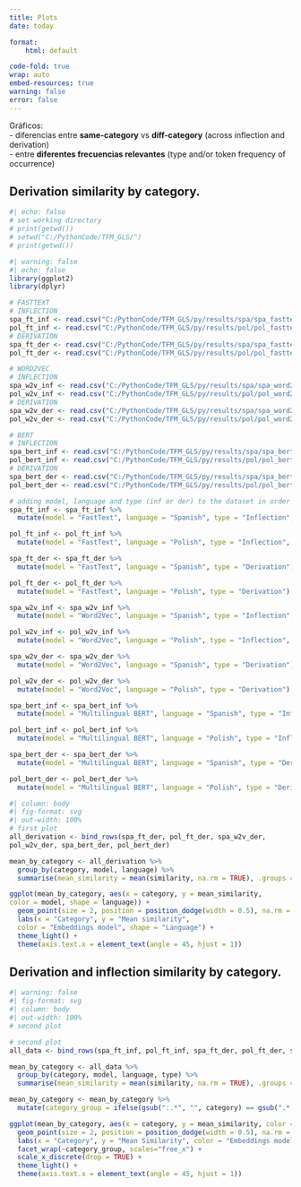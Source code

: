 ```yaml
---
title: Plots
date: today

format:
    html: default

code-fold: true
wrap: auto
embed-resources: true
warning: false
error: false
---
```



Gráficos:   
- diferencias entre **same-category** vs **diff-category** (across inflection and derivation)  
- entre **diferentes frecuencias relevantes** (type and/or token frequency of occurrence)  

## Derivation similarity by category.

```r
#| echo: false
# set working directory
# print(getwd())
# setwd("C:/PythonCode/TFM_GLS/")
# print(getwd())
```

```r
#| warning: false
#| echo: false
library(ggplot2)
library(dplyr)

# FASTTEXT
# INFLECTION
spa_ft_inf <- read.csv("C:/PythonCode/TFM_GLS/py/results/spa/spa_fasttext_inflection_results.csv")
pol_ft_inf <- read.csv("C:/PythonCode/TFM_GLS/py/results/pol/pol_fasttext_inflection_results.csv")
# DERIVATION
spa_ft_der <- read.csv("C:/PythonCode/TFM_GLS/py/results/spa/spa_fasttext_derivation_results.csv")
pol_ft_der <- read.csv("C:/PythonCode/TFM_GLS/py/results/pol/pol_fasttext_derivation_results.csv")

# WORD2VEC
# INFLECTION
spa_w2v_inf <- read.csv("C:/PythonCode/TFM_GLS/py/results/spa/spa_word2vec_inflection_results.csv")
pol_w2v_inf <- read.csv("C:/PythonCode/TFM_GLS/py/results/pol/pol_word2vec_inflection_results.csv")
# DERIVATION
spa_w2v_der <- read.csv("C:/PythonCode/TFM_GLS/py/results/spa/spa_word2vec_derivation_results.csv")
pol_w2v_der <- read.csv("C:/PythonCode/TFM_GLS/py/results/pol/pol_word2vec_derivation_results.csv")

# BERT
# INFLECTION
spa_bert_inf <- read.csv("C:/PythonCode/TFM_GLS/py/results/spa/spa_bert_inflection_results.csv")
pol_bert_inf <- read.csv("C:/PythonCode/TFM_GLS/py/results/pol/pol_bert_inflection_results.csv")
# DERIVATION
spa_bert_der <- read.csv("C:/PythonCode/TFM_GLS/py/results/spa/spa_bert_derivation_results.csv")
pol_bert_der <- read.csv("C:/PythonCode/TFM_GLS/py/results/pol/pol_bert_derivation_results.csv")

# adding model, language and type (inf or der) to the dataset in order to plot it
spa_ft_inf <- spa_ft_inf %>%
  mutate(model = "FastText", language = "Spanish", type = "Inflection", category = "V:V")

pol_ft_inf <- pol_ft_inf %>%
  mutate(model = "FastText", language = "Polish", type = "Inflection", category = "V:V")

spa_ft_der <- spa_ft_der %>%
  mutate(model = "FastText", language = "Spanish", type = "Derivation")

pol_ft_der <- pol_ft_der %>%
  mutate(model = "FastText", language = "Polish", type = "Derivation")

spa_w2v_inf <- spa_w2v_inf %>%
  mutate(model = "Word2Vec", language = "Spanish", type = "Inflection", category = "V:V")

pol_w2v_inf <- pol_w2v_inf %>%
  mutate(model = "Word2Vec", language = "Polish", type = "Inflection", category = "V:V")

spa_w2v_der <- spa_w2v_der %>%
  mutate(model = "Word2Vec", language = "Spanish", type = "Derivation")

pol_w2v_der <- pol_w2v_der %>%
  mutate(model = "Word2Vec", language = "Polish", type = "Derivation")

spa_bert_inf <- spa_bert_inf %>%
  mutate(model = "Multilingual BERT", language = "Spanish", type = "Inflection", category = "V:V")

pol_bert_inf <- pol_bert_inf %>%
  mutate(model = "Multilingual BERT", language = "Polish", type = "Inflection", category = "V:V")

spa_bert_der <- spa_bert_der %>%
  mutate(model = "Multilingual BERT", language = "Spanish", type = "Derivation")

pol_bert_der <- pol_bert_der %>%
  mutate(model = "Multilingual BERT", language = "Polish", type = "Derivation")

```

```r
#| column: body
#| fig-format: svg
#| out-width: 100%
# first plot
all_derivation <- bind_rows(spa_ft_der, pol_ft_der, spa_w2v_der, 
pol_w2v_der, spa_bert_der, pol_bert_der)

mean_by_category <- all_derivation %>%
  group_by(category, model, language) %>%
  summarise(mean_similarity = mean(similarity, na.rm = TRUE), .groups = 'drop')

ggplot(mean_by_category, aes(x = category, y = mean_similarity, 
color = model, shape = language)) +
  geom_point(size = 2, position = position_dodge(width = 0.5), na.rm = TRUE) +
  labs(x = "Category", y = "Mean similarity", 
  color = "Embeddings model", shape = "Language") +
  theme_light() +
  theme(axis.text.x = element_text(angle = 45, hjust = 1))
```

## Derivation and inflection similarity by category.

```r
#| warning: false
#| fig-format: svg
#| column: body
#| out-width: 100%
# second plot

# second plot
all_data <- bind_rows(spa_ft_inf, pol_ft_inf, spa_ft_der, pol_ft_der, spa_w2v_inf, pol_w2v_inf, spa_w2v_der, pol_w2v_der, spa_bert_inf, pol_bert_inf, spa_bert_der, pol_bert_der)

mean_by_category <- all_data %>%
  group_by(category, model, language, type) %>%
  summarise(mean_similarity = mean(similarity, na.rm = TRUE), .groups = 'drop')

mean_by_category <- mean_by_category %>%
  mutate(category_group = ifelse(gsub(":.*", "", category) == gsub(".*:", "", category), "Same category", "Different category"))

ggplot(mean_by_category, aes(x = category, y = mean_similarity, color = model, shape = language)) +
  geom_point(size = 2, position = position_dodge(width = 0.5), na.rm = TRUE) +
  labs(x = "Category", y = "Mean Similarity", color = "Embeddings model", shape = "Language") +
  facet_wrap(~category_group, scales="free_x") +
  scale_x_discrete(drop = TRUE) +
  theme_light() +
  theme(axis.text.x = element_text(angle = 45, hjust = 1))


```